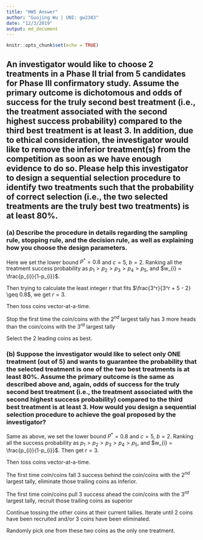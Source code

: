 ```yaml
---
title: "HW5 Answer"
author: "Guojing Wu | UNI: gw2383"
date: "12/3/2019"
output: md_document
---
```


```r
knitr::opts_chunk$set(echo = TRUE)
```

## An investigator would like to choose 2 treatments in a Phase II trial from 5 candidates for Phase III confirmatory study.  Assume the primary outcome is dichotomous and odds of success for the truly second best treatment (i.e., the treatment associated with the second highest success probability) compared to the third best treatment is at least 3. In addition, due to ethical consideration, the investigator would like to remove the inferior treatment(s) from the competition as soon as we have enough evidence to do so. Please help this investigator to design a sequential selection procedure to identify two treatments such that the probability of correct selection (i.e., the two selected treatments are the truly best two treatments) is at least 80%.  

### (a)	Describe the procedure in details regarding the sampling rule, stopping rule, and the decision rule, as well as explaining how you choose the design parameters. 

Here we set the lower bound $P^{*} = 0.8$ and $c = 5$, $b = 2$. Ranking all the treatment success probability as $p_{1} > p_{2} > p_{3} > p_{4} > p_{5}$, and $w_{i} = \frac{p_{i}}{1-p_{i}}$.

Then trying to calculate the least integer $r$ that fits $\frac{3^r}{3^r + 5 - 2} \geq 0.8$, we get $r = 3$.

Then toss coins vector-at-a-time.

Stop the first time the coin/coins with the $2^{nd}$ largest tally has 3 more heads than the coin/coins with the $3^{rd}$ largest tally

Select the 2 leading coins as best.

### (b)	Suppose the investigator would like to select only ONE treatment (out of 5) and wants to guarantee the probability that the selected treatment is one of the two best treatments is at least 80%.  Assume the primary outcome is the same as described above and, again, odds of success for the truly second best treatment (i.e., the treatment associated with the second highest success probability) compared to the third best treatment is at least 3. How would you design a sequential selection procedure to achieve the goal proposed by the investigator?

Same as above, we set the lower bound $P^{*} = 0.8$ and $c = 5$, $b = 2$. Ranking all the success probability as $p_{1} > p_{2} > p_{3} > p_{4} > p_{5}$, and $w_{i} = \frac{p_{i}}{1-p_{i}}$. Then get $r = 3$.

Then toss coins vector-at-a-time.

The first time coin/coins fall 3 success behind the coin/coins with the $2^{nd}$ largest tally, eliminate those trailing coins as inferior.

The first time coin/coins pull 3 success ahead the coin/coins with the $3^{rd}$ largest tally, recruit those trailing coins as superior

Continue tossing the other coins at their current tallies. Iterate until 2 coins have been recruited and/or 3 coins have been eliminated.

Randomly pick one from these two coins as the only one treatment.


